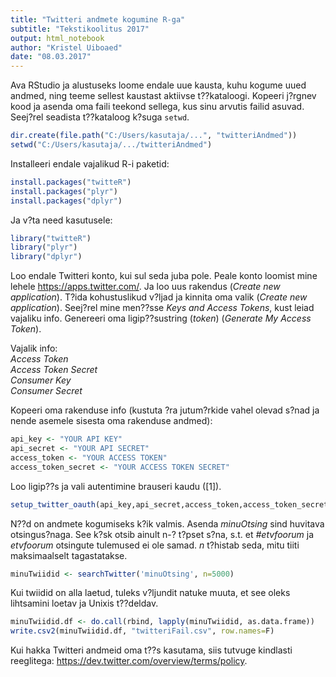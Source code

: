 ```yaml
---
title: "Twitteri andmete kogumine R-ga"
subtitle: "Tekstikoolitus 2017"
output: html_notebook
author: "Kristel Uiboaed"
date: "08.03.2017"
---
```



Ava RStudio ja alustuseks loome endale uue kausta, kuhu kogume uued andmed, ning teeme sellest kaustast aktiivse t??kataloogi. Kopeeri j?rgnev kood ja asenda oma faili teekond sellega, kus sinu arvutis failid asuvad. Seej?rel seadista t??kataloog k?suga `setwd`.

```r
dir.create(file.path("C:/Users/kasutaja/...", "twitteriAndmed"))
setwd("C:/Users/kasutaja/.../twitteriAndmed")
```

Installeeri endale vajalikud R-i paketid:

```r
install.packages("twitteR")
install.packages("plyr")
install.packages("dplyr")
```

Ja v?ta need kasutusele:

```r
library("twitteR")
library("plyr")
library("dplyr")
```

Loo endale Twitteri konto, kui sul seda juba pole. Peale konto loomist mine lehele [https://apps.twitter.com/](https://apps.twitter.com/). Ja loo uus rakendus (*Create new application*). T?ida kohustuslikud v?ljad ja kinnita oma valik (*Create new application*). Seej?rel mine men??sse *Keys and Access Tokens*, kust leiad vajaliku info. Genereeri oma ligip??sustring (*token*) (*Generate My Access Token*).

Vajalik info:       
*Access Token*     
*Access Token Secret*     
*Consumer Key*      
*Consumer Secret*     

Kopeeri oma rakenduse info (kustuta ?ra jutum?rkide vahel olevad s?nad ja nende asemele sisesta oma rakenduse andmed):

```r
api_key <- "YOUR API KEY"
api_secret <- "YOUR API SECRET"
access_token <- "YOUR ACCESS TOKEN"
access_token_secret <- "YOUR ACCESS TOKEN SECRET"
```

Loo ligip??s ja vali autentimine brauseri kaudu ([1]).

```r
setup_twitter_oauth(api_key,api_secret,access_token,access_token_secret)
```

N??d on andmete kogumiseks k?ik valmis. Asenda *minuOtsing* sind huvitava otsingus?naga. See k?sk otsib ainult n-? t?pset s?na, s.t. et *#etvfoorum* ja *etvfoorum* otsingute tulemused ei ole samad. *n* t?histab seda, mitu tiiti maksimaalselt tagastatakse.

```r
minuTwiidid <- searchTwitter('minuOtsing', n=5000)
```

Kui twiidid on alla laetud, tuleks v?ljundit natuke muuta, et see oleks lihtsamini loetav ja Unixis t??deldav.

```r
minuTwiidid.df <- do.call(rbind, lapply(minuTwiidid, as.data.frame))
write.csv2(minuTwiidid.df, "twitteriFail.csv", row.names=F)
```

Kui hakka Twitteri andmeid oma t??s kasutama, siis tutvuge kindlasti reeglitega: [https://dev.twitter.com/overview/terms/policy](https://dev.twitter.com/overview/terms/policy).














